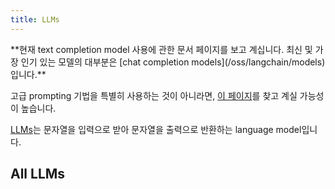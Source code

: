 ```yaml
---
title: LLMs
---
```


<Warning>
**현재 text completion model 사용에 관한 문서 페이지를 보고 계십니다. 최신 및 가장 인기 있는 모델의 대부분은 [chat completion models](/oss/langchain/models)입니다.**


고급 prompting 기법을 특별히 사용하는 것이 아니라면, [이 페이지](/oss/integrations/chat/)를 찾고 계실 가능성이 높습니다.
</Warning>

[LLMs](/oss/langchain/models)는 문자열을 입력으로 받아 문자열을 출력으로 반환하는 language model입니다.

## All LLMs

<Columns cols={3}>
  <Card
    title="AI21"
    icon="link"
    href="/oss/integrations/llms/ai21"
    arrow="true"
    cta="가이드 보기"
  />
  <Card
    title="AlephAlpha"
    icon="link"
    href="/oss/integrations/llms/aleph_alpha"
    arrow="true"
    cta="가이드 보기"
  />
  <Card
    title="Arcjet Redact"
    icon="link"
    href="/oss/integrations/llms/arcjet"
    arrow="true"
    cta="가이드 보기"
  />
  <Card
    title="AWS SageMakerEndpoint"
    icon="link"
    href="/oss/integrations/llms/aws_sagemaker"
    arrow="true"
    cta="가이드 보기"
  />
  <Card
    title="Azure OpenAI"
    icon="link"
    href="/oss/integrations/llms/azure"
    arrow="true"
    cta="가이드 보기"
  />
  <Card
    title="Bedrock"
    icon="link"
    href="/oss/integrations/llms/bedrock"
    arrow="true"
    cta="가이드 보기"
  />
  <Card
    title="ChromeAI"
    icon="link"
    href="/oss/integrations/llms/chrome_ai"
    arrow="true"
    cta="가이드 보기"
  />
  <Card
    title="Cloudflare Workers AI"
    icon="link"
    href="/oss/integrations/llms/cloudflare_workersai"
    arrow="true"
    cta="가이드 보기"
  />
  <Card
    title="Cohere"
    icon="link"
    href="/oss/integrations/llms/cohere"
    arrow="true"
    cta="가이드 보기"
  />
  <Card
    title="Deep Infra"
    icon="link"
    href="/oss/integrations/llms/deep_infra"
    arrow="true"
    cta="가이드 보기"
  />
  <Card
    title="Fireworks"
    icon="link"
    href="/oss/integrations/llms/fireworks"
    arrow="true"
    cta="가이드 보기"
  />
  <Card
    title="Friendli"
    icon="link"
    href="/oss/integrations/llms/friendli"
    arrow="true"
    cta="가이드 보기"
  />
  <Card
    title="Google Vertex AI"
    icon="link"
    href="/oss/integrations/llms/google_vertex_ai"
    arrow="true"
    cta="가이드 보기"
  />
  <Card
    title="Gradient AI"
    icon="link"
    href="/oss/integrations/llms/gradient_ai"
    arrow="true"
    cta="가이드 보기"
  />
  <Card
    title="HuggingFaceInference"
    icon="link"
    href="/oss/integrations/llms/huggingface_inference"
    arrow="true"
    cta="가이드 보기"
  />
  <Card
    title="IBM watsonx.ai"
    icon="link"
    href="/oss/integrations/llms/ibm"
    arrow="true"
    cta="가이드 보기"
  />
  <Card
    title="JigsawStack Prompt Engine"
    icon="link"
    href="/oss/integrations/llms/jigsawstack"
    arrow="true"
    cta="가이드 보기"
  />
  <Card
    title="Layerup Security"
    icon="link"
    href="/oss/integrations/llms/layerup_security"
    arrow="true"
    cta="가이드 보기"
  />
  <Card
    title="Llama CPP"
    icon="link"
    href="/oss/integrations/llms/llama_cpp"
    arrow="true"
    cta="가이드 보기"
  />
  <Card
    title="MistralAI"
    icon="link"
    href="/oss/integrations/llms/mistral"
    arrow="true"
    cta="가이드 보기"
  />
  <Card
    title="Ollama"
    icon="link"
    href="/oss/integrations/llms/ollama"
    arrow="true"
    cta="가이드 보기"
  />
  <Card
    title="OpenAI"
    icon="link"
    href="/oss/integrations/llms/openai"
    arrow="true"
    cta="가이드 보기"
  />
  <Card
    title="RaycastAI"
    icon="link"
    href="/oss/integrations/llms/raycast"
    arrow="true"
    cta="가이드 보기"
  />
  <Card
    title="Replicate"
    icon="link"
    href="/oss/integrations/llms/replicate"
    arrow="true"
    cta="가이드 보기"
  />
  <Card
    title="Together AI"
    icon="link"
    href="/oss/integrations/llms/together"
    arrow="true"
    cta="가이드 보기"
  />
  <Card
    title="WRITER"
    icon="link"
    href="/oss/integrations/llms/writer"
    arrow="true"
    cta="가이드 보기"
  />
  <Card
    title="YandexGPT"
    icon="link"
    href="/oss/integrations/llms/yandex"
    arrow="true"
    cta="가이드 보기"
  />
</Columns>